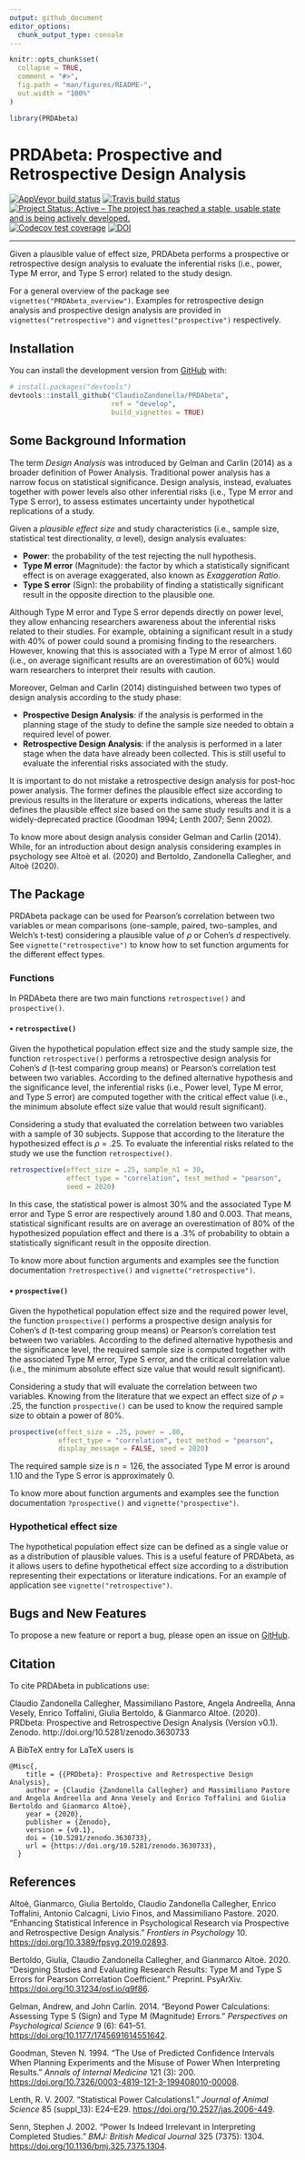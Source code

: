 ```yaml
---
output: github_document
editor_options: 
  chunk_output_type: console
---
```


<!-- README.md is generated from README.Rmd. Please edit that file -->

```r
knitr::opts_chunk$set(
  collapse = TRUE,
  comment = "#>",
  fig.path = "man/figures/README-",
  out.width = "100%"
)

library(PRDAbeta)
```

# PRDAbeta: Prospective and Retrospective Design Analysis

<!-- badges: start -->
[![AppVeyor build status](https://ci.appveyor.com/api/projects/status/github/ClaudioZandonella/PRDAbeta?branch=master&svg=true)](https://ci.appveyor.com/project/ClaudioZandonella/PRDAbeta)
[![Travis build status](https://travis-ci.org/ClaudioZandonella/PRDA_beta.svg?branch=develop)](https://travis-ci.org/ClaudioZandonella/PRDA_beta)
[![Project Status: Active – The project has reached a stable, usable state and is being actively developed.](https://www.repostatus.org/badges/latest/active.svg)](https://www.repostatus.org/#active)
[![Codecov test coverage](https://codecov.io/gh/ClaudioZandonella/PRDAbeta/branch/develop/graph/badge.svg)](https://codecov.io/gh/ClaudioZandonella/PRDAbeta/branch/develop)
[![DOI](https://zenodo.org/badge/DOI/10.5281/zenodo.3630733.svg)](https://doi.org/10.5281/zenodo.3630733)
<hr>
<!-- badges: end -->

Given a plausible value of effect size, PRDAbeta performs a prospective or retrospective design analysis to evaluate the inferential risks (i.e., power, Type M error, and Type S error) related to the study design. 

For a general overview of the package see `vignettes("PRDAbeta_overview")`.
Examples for retrospective design analysis and prospective design analysis are provided in `vignettes("retrospective")` and `vignettes("prospective")` respectively.

## Installation

<!-- You can install the released version of PRDAbeta from [CRAN](https://CRAN.R-project.org) with: -->

<!-- ``` r -->
<!-- install.packages("PRDAbeta") -->
<!-- ``` -->

<!-- And the development version from [GitHub](https://github.com/) with: -->

You can install the development version from [GitHub](https://github.com/ClaudioZandonella/PRDAbeta/tree/develop) with:

``` r
# install.packages("devtools")
devtools::install_github("ClaudioZandonella/PRDAbeta",
                         ref = "develop",
                         build_vignettes = TRUE)
```




## Some Background Information

The term *Design Analysis* was introduced by Gelman and Carlin (2014) as a broader definition of Power Analysis. Traditional power analysis has a narrow focus on statistical significance. Design analysis, instead, evaluates together with power levels also other inferential risks (i.e., Type M error and Type S error), to assess estimates uncertainty under hypothetical replications of a study.

Given a *plausible effect size* and study characteristics (i.e., sample size, statistical test directionality, $\alpha$ level), design analysis evaluates:

- **Power**: the probability of the test rejecting the null hypothesis.
- **Type M error** (Magnitude): the factor by which a statistically significant effect is on average exaggerated, also known as *Exaggeration Ratio*.
- **Type S error** (Sign): the probability of finding a statistically significant result in the opposite direction to the plausible one.

Although Type M error and Type S error depends directly on power level, they allow enhancing researchers awareness about the inferential risks related to their studies. For example, obtaining a  significant result in a study with 40% of power could sound a promising finding to the researchers. However, knowing that this is associated with a Type M error of almost 1.60 (i.e., on average significant results are an overestimation of 60%) would warn researchers to interpret their results with caution.

Moreover, Gelman and Carlin (2014) distinguished between two types of design analysis according to the study phase:

- **Prospective Design Analysis**: if the analysis is performed in the planning stage of the study to define the sample size needed to obtain a required level of power.
- **Retrospective Design Analysis**: if the analysis is performed in a later stage when the data have already been collected. This is still useful to evaluate the inferential risks associated with the study.

It is important to do not mistake a retrospective design analysis for post-hoc power analysis. The former defines the plausible effect size according to previous results in the literature or experts indications, whereas the latter defines the plausible effect size based on the same study results and it is a widely-deprecated practice (Goodman 1994; Lenth 2007; Senn 2002).

To know more about design analysis consider Gelman and Carlin (2014). While, for an introduction about design analysis considering examples in psychology see Altoè et al. (2020) and Bertoldo, Zandonella Callegher, and Altoè (2020).


## The Package

PRDAbeta package can be used for Pearson's correlation between two variables or mean comparisons (one-sample, paired, two-samples, and Welch's t-test) considering a plausible value of *&rho;* or Cohen's *d* respectively. See `vignette("retrospective")` to know how to set function arguments for the different effect types. 


### Functions

In PRDAbeta there are two main functions `retrospective()` and `prospective()`.

#### &#8226; `retrospective()`

Given the hypothetical population effect size and the study sample size, the function `retrospective()` performs a retrospective design analysis for Cohen's *d* (t-test comparing group means) or Pearson's correlation test between two variables. According to the defined alternative hypothesis and the significance level, the inferential risks (i.e., Power level, Type M error, and Type S error) are computed together with the critical effect value (i.e., the minimum absolute effect size value that would result significant).

Considering a study that evaluated the correlation between two variables with a sample of 30 subjects. Suppose that according to the literature the hypothesized effect is *&rho;* = .25. To evaluate the inferential risks related to the study we use the function `retrospective()`.

```r
retrospective(effect_size = .25, sample_n1 = 30,
              effect_type = "correlation", test_method = "pearson",
              seed = 2020)
```

In this case, the statistical power is almost 30% and the associated Type M error and Type S error are respectively around 1.80 and 0.003. That means, statistical significant results are on average an overestimation of 80% of the hypothesized population effect and there is a .3% of probability to obtain a statistically significant result in the opposite direction.

To know more about function arguments and examples see the function documentation `?retrospective()` and  `vignette("retrospective")`.

#### &#8226; `prospective()`

Given the hypothetical population effect size and the required power level, the function `prospective()` performs a prospective design analysis for Cohen's *d* (t-test comparing group means) or Pearson's correlation test between two variables. According to the defined alternative hypothesis and the significance level, the required sample size is computed together with the associated Type M error, Type S error, and the critical correlation value (i.e., the minimum absolute effect size value that would result significant).  

Considering a study that will evaluate the correlation between two variables. Knowing from the literature that we expect an effect size of *&rho;* = .25, the function `prospective()` can be used to know the required sample size to obtain a power of 80%. 
```r
prospective(effect_size = .25, power = .80, 
            effect_type = "correlation", test_method = "pearson",
            display_message = FALSE, seed = 2020)
```

The required sample size is $n=126$, the associated Type M error is  around 1.10 and the Type S error is approximately 0. 

To know more about function arguments and examples see the function documentation `?prospective()` and `vignette("prospective")`.

### Hypothetical effect size

The hypothetical population effect size can be defined as a single value or as a distribution of plausible values. This is a useful feature of PRDAbeta, as it allows users to define hypothetical effect size according to a distribution representing their expectations or literature indications. For an example of application see `vignette("retrospective")`.

## Bugs and New Features

To propose a new feature or report a bug, please open an issue on [GitHub](https://github.com/ClaudioZandonella/PRDAbeta/issues).

## Citation

To cite PRDAbeta in publications use:

Claudio Zandonella Callegher, Massimiliano Pastore, Angela Andreella, Anna Vesely, Enrico Toffalini, Giulia Bertoldo, & Gianmarco Altoè. (2020).  PRDbeta: Prospective and Retrospective Design Analysis (Version v0.1). Zenodo. http://doi.org/10.5281/zenodo.3630733

A BibTeX entry for LaTeX users is
```{}
@Misc{,
    title = {{PRDbeta}: Prospective and Retrospective Design Analysis},
    author = {Claudio {Zandonella Callegher} and Massimiliano Pastore and Angela Andreella and Anna Vesely and Enrico Toffalini and Giulia Bertoldo and Gianmarco Altoè},
    year = {2020},
    publisher = {Zenodo},
    version = {v0.1},
    doi = {10.5281/zenodo.3630733},
    url = {https://doi.org/10.5281/zenodo.3630733},
  }
```

## References

Altoè, Gianmarco, Giulia Bertoldo, Claudio Zandonella Callegher, Enrico Toffalini, Antonio Calcagnì, Livio Finos, and Massimiliano Pastore. 2020. “Enhancing Statistical Inference in Psychological Research via Prospective and Retrospective Design Analysis.” <em>Frontiers in Psychology</em> 10. <a href="https://doi.org/10.3389/fpsyg.2019.02893">https://doi.org/10.3389/fpsyg.2019.02893</a>.

Bertoldo, Giulia, Claudio Zandonella Callegher, and Gianmarco Altoè. 2020. “Designing Studies and Evaluating Research Results: Type M and Type S Errors for Pearson Correlation Coefficient.” Preprint. PsyArXiv. <a href="https://doi.org/10.31234/osf.io/q9f86">https://doi.org/10.31234/osf.io/q9f86</a>.

Gelman, Andrew, and John Carlin. 2014. “Beyond Power Calculations: Assessing Type S (Sign) and Type M (Magnitude) Errors.” <em>Perspectives on Psychological Science</em> 9 (6): 641–51. <a href="https://doi.org/10.1177/1745691614551642">https://doi.org/10.1177/1745691614551642</a>.</p>

Goodman, Steven N. 1994. “The Use of Predicted Confidence Intervals When Planning Experiments and the Misuse of Power When Interpreting Results.” <em>Annals of Internal Medicine</em> 121 (3): 200. <a href="https://doi.org/10.7326/0003-4819-121-3-199408010-00008">https://doi.org/10.7326/0003-4819-121-3-199408010-00008</a>.

Lenth, R. V. 2007. “Statistical Power Calculations1.” <em>Journal of Animal Science</em> 85 (suppl_13): E24–E29. <a href="https://doi.org/10.2527/jas.2006-449">https://doi.org/10.2527/jas.2006-449</a>.

Senn, Stephen J. 2002. “Power Is Indeed Irrelevant in Interpreting Completed Studies.” <em>BMJ: British Medical Journal</em> 325 (7375): 1304. <a href="https://doi.org/10.1136/bmj.325.7375.1304">https://doi.org/10.1136/bmj.325.7375.1304</a>.

